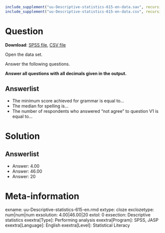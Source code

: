 ```{r, echo = FALSE, results = "hide"}
include_supplement("uu-Descriptive-statistics-615-en-data.sav", recursive = TRUE)
include_supplement("uu-Descriptive-statistics-615-en-data.csv", recursive = TRUE)
```

Question
========

**Download**: [SPSS file](uu-Descriptive-statistics-615-en-data.sav), [CSV file](uu-Descriptive-statistics-615-en-data.csv)

Open the data set.

Answer the following questions.

**Answer all questions with all decimals given in the output.**

Answerlist
----------
* The minimum score achieved for grammar is equal to…
* The median for spelling is…
* The number of respondents who answered “not agree” to question V1 is equal to…




Solution
========

Answerlist
----------
* Answer: 4.00
* Answer: 46.00
* Answer: 20


Meta-information
================
exname: uu-Descriptive-statistics-615-en.rmd
extype: cloze
exclozetype: num|num|num
exsolution: 4.00|46.00|20
extol: 0
exsection: Descriptive statistics
exextra[Type]: Performing analysis
exextra[Program]: SPSS, JASP
exextra[Language]: English
exextra[Level]: Statistical Literacy